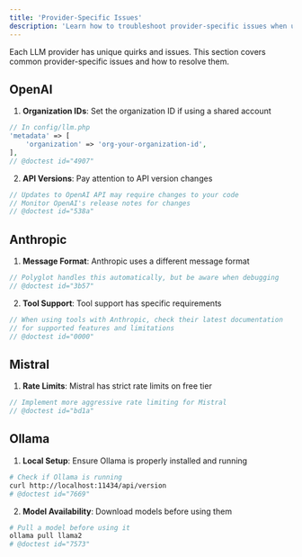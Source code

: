 ```yaml
---
title: 'Provider-Specific Issues'
description: 'Learn how to troubleshoot provider-specific issues when using Polyglot.'
---
```


Each LLM provider has unique quirks and issues. This section covers common provider-specific issues and how to resolve them.


## OpenAI

1. **Organization IDs**: Set the organization ID if using a shared account
```php
// In config/llm.php
'metadata' => [
    'organization' => 'org-your-organization-id',
],
// @doctest id="4907"
```

2. **API Versions**: Pay attention to API version changes
```php
// Updates to OpenAI API may require changes to your code
// Monitor OpenAI's release notes for changes
// @doctest id="538a"
```

## Anthropic

1. **Message Format**: Anthropic uses a different message format
```php
// Polyglot handles this automatically, but be aware when debugging
// @doctest id="3b57"
```

2. **Tool Support**: Tool support has specific requirements
```php
// When using tools with Anthropic, check their latest documentation
// for supported features and limitations
// @doctest id="0000"
```

## Mistral

1. **Rate Limits**: Mistral has strict rate limits on free tier
```php
// Implement more aggressive rate limiting for Mistral
// @doctest id="bd1a"
```


## Ollama

1. **Local Setup**: Ensure Ollama is properly installed and running
```bash
# Check if Ollama is running
curl http://localhost:11434/api/version
# @doctest id="7669"
```

2. **Model Availability**: Download models before using them
```bash
# Pull a model before using it
ollama pull llama2
# @doctest id="7573"
```
